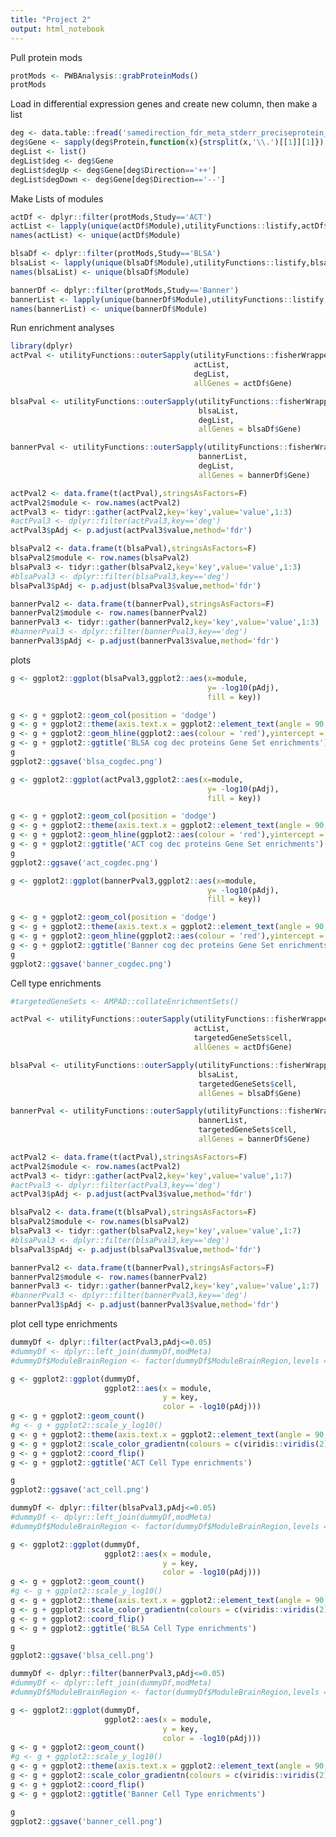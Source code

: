 ```yaml
---
title: "Project 2"
output: html_notebook
---
```


Pull protein mods

```r
protMods <- PWBAnalysis::grabProteinMods()
protMods
```

Load in differential expression genes and create new column, then make a list
```r
deg <- data.table::fread('samedirection_fdr_meta_stderr_preciseprotein_mmse_banBLSA.csv',data.table=F)
deg$Gene <- sapply(deg$Protein,function(x){strsplit(x,'\\.')[[1]][1]})
degList <- list()
degList$deg <- deg$Gene
degList$degUp <- deg$Gene[deg$Direction=='++']
degList$degDown <- deg$Gene[deg$Direction=='--']
```

Make Lists of modules

```r
actDf <- dplyr::filter(protMods,Study=='ACT')
actList <- lapply(unique(actDf$Module),utilityFunctions::listify,actDf$Gene,actDf$Module)
names(actList) <- unique(actDf$Module)

blsaDf <- dplyr::filter(protMods,Study=='BLSA')
blsaList <- lapply(unique(blsaDf$Module),utilityFunctions::listify,blsaDf$Gene,blsaDf$Module)
names(blsaList) <- unique(blsaDf$Module)

bannerDf <- dplyr::filter(protMods,Study=='Banner')
bannerList <- lapply(unique(bannerDf$Module),utilityFunctions::listify,bannerDf$Gene,bannerDf$Module)
names(bannerList) <- unique(bannerDf$Module)
```

Run enrichment analyses

```r
library(dplyr)
actPval <- utilityFunctions::outerSapply(utilityFunctions::fisherWrapperPval,
                                         actList,
                                         degList,
                                         allGenes = actDf$Gene)

blsaPval <- utilityFunctions::outerSapply(utilityFunctions::fisherWrapperPval,
                                          blsaList,
                                          degList,
                                          allGenes = blsaDf$Gene)

bannerPval <- utilityFunctions::outerSapply(utilityFunctions::fisherWrapperPval,
                                          bannerList,
                                          degList,
                                          allGenes = bannerDf$Gene)

actPval2 <- data.frame(t(actPval),stringsAsFactors=F)
actPval2$module <- row.names(actPval2)
actPval3 <- tidyr::gather(actPval2,key='key',value='value',1:3)
#actPval3 <- dplyr::filter(actPval3,key=='deg')
actPval3$pAdj <- p.adjust(actPval3$value,method='fdr')

blsaPval2 <- data.frame(t(blsaPval),stringsAsFactors=F)
blsaPval2$module <- row.names(blsaPval2)
blsaPval3 <- tidyr::gather(blsaPval2,key='key',value='value',1:3)
#blsaPval3 <- dplyr::filter(blsaPval3,key=='deg')
blsaPval3$pAdj <- p.adjust(blsaPval3$value,method='fdr')

bannerPval2 <- data.frame(t(bannerPval),stringsAsFactors=F)
bannerPval2$module <- row.names(bannerPval2)
bannerPval3 <- tidyr::gather(bannerPval2,key='key',value='value',1:3)
#bannerPval3 <- dplyr::filter(bannerPval3,key=='deg')
bannerPval3$pAdj <- p.adjust(bannerPval3$value,method='fdr')
```

plots
```r
g <- ggplot2::ggplot(blsaPval3,ggplot2::aes(x=module,
                                            y= -log10(pAdj),
                                            fill = key))

g <- g + ggplot2::geom_col(position = 'dodge')
g <- g + ggplot2::theme(axis.text.x = ggplot2::element_text(angle = 90, hjust = 1))
g <- g + ggplot2::geom_hline(ggplot2::aes(colour = 'red'),yintercept = -log10(0.05))
g <- g + ggplot2::ggtitle('BLSA cog dec proteins Gene Set enrichments')
g
ggplot2::ggsave('blsa_cogdec.png')
```


```r
g <- ggplot2::ggplot(actPval3,ggplot2::aes(x=module,
                                            y= -log10(pAdj),
                                            fill = key))

g <- g + ggplot2::geom_col(position = 'dodge')
g <- g + ggplot2::theme(axis.text.x = ggplot2::element_text(angle = 90, hjust = 1))
g <- g + ggplot2::geom_hline(ggplot2::aes(colour = 'red'),yintercept = -log10(0.05))
g <- g + ggplot2::ggtitle('ACT cog dec proteins Gene Set enrichments')
g
ggplot2::ggsave('act_cogdec.png')
```
```r
g <- ggplot2::ggplot(bannerPval3,ggplot2::aes(x=module,
                                            y= -log10(pAdj),
                                            fill = key))

g <- g + ggplot2::geom_col(position = 'dodge')
g <- g + ggplot2::theme(axis.text.x = ggplot2::element_text(angle = 90, hjust = 1))
g <- g + ggplot2::geom_hline(ggplot2::aes(colour = 'red'),yintercept = -log10(0.05))
g <- g + ggplot2::ggtitle('Banner cog dec proteins Gene Set enrichments')
g
ggplot2::ggsave('banner_cogdec.png')
```


Cell type enrichments

```r
#targetedGeneSets <- AMPAD::collateEnrichmentSets()

actPval <- utilityFunctions::outerSapply(utilityFunctions::fisherWrapperPval,
                                         actList,
                                         targetedGeneSets$cell,
                                         allGenes = actDf$Gene)

blsaPval <- utilityFunctions::outerSapply(utilityFunctions::fisherWrapperPval,
                                          blsaList,
                                          targetedGeneSets$cell,
                                          allGenes = blsaDf$Gene)

bannerPval <- utilityFunctions::outerSapply(utilityFunctions::fisherWrapperPval,
                                          bannerList,
                                          targetedGeneSets$cell,
                                          allGenes = bannerDf$Gene)

actPval2 <- data.frame(t(actPval),stringsAsFactors=F)
actPval2$module <- row.names(actPval2)
actPval3 <- tidyr::gather(actPval2,key='key',value='value',1:7)
#actPval3 <- dplyr::filter(actPval3,key=='deg')
actPval3$pAdj <- p.adjust(actPval3$value,method='fdr')

blsaPval2 <- data.frame(t(blsaPval),stringsAsFactors=F)
blsaPval2$module <- row.names(blsaPval2)
blsaPval3 <- tidyr::gather(blsaPval2,key='key',value='value',1:7)
#blsaPval3 <- dplyr::filter(blsaPval3,key=='deg')
blsaPval3$pAdj <- p.adjust(blsaPval3$value,method='fdr')

bannerPval2 <- data.frame(t(bannerPval),stringsAsFactors=F)
bannerPval2$module <- row.names(bannerPval2)
bannerPval3 <- tidyr::gather(bannerPval2,key='key',value='value',1:7)
#bannerPval3 <- dplyr::filter(bannerPval3,key=='deg')
bannerPval3$pAdj <- p.adjust(bannerPval3$value,method='fdr')


```
plot cell type enrichments
```r
dummyDf <- dplyr::filter(actPval3,pAdj<=0.05)
#dummyDf <- dplyr::left_join(dummyDf,modMeta)
#dummyDf$ModuleBrainRegion <- factor(dummyDf$ModuleBrainRegion,levels = unique(dummyDf$ModuleBrainRegion))

g <- ggplot2::ggplot(dummyDf,
                     ggplot2::aes(x = module,
                                  y = key,
                                  color = -log10(pAdj)))
g <- g + ggplot2::geom_count()
#g <- g + ggplot2::scale_y_log10()
g <- g + ggplot2::theme(axis.text.x = ggplot2::element_text(angle = 90, hjust = 1))
g <- g + ggplot2::scale_color_gradientn(colours = c(viridis::viridis(2)[2], viridis::viridis(2)[1]),values = c(0,1))
g <- g + ggplot2::coord_flip()
g <- g + ggplot2::ggtitle('ACT Cell Type enrichments')

g
ggplot2::ggsave('act_cell.png')
```

```r
dummyDf <- dplyr::filter(blsaPval3,pAdj<=0.05)
#dummyDf <- dplyr::left_join(dummyDf,modMeta)
#dummyDf$ModuleBrainRegion <- factor(dummyDf$ModuleBrainRegion,levels = unique(dummyDf$ModuleBrainRegion))

g <- ggplot2::ggplot(dummyDf,
                     ggplot2::aes(x = module,
                                  y = key,
                                  color = -log10(pAdj)))
g <- g + ggplot2::geom_count()
#g <- g + ggplot2::scale_y_log10()
g <- g + ggplot2::theme(axis.text.x = ggplot2::element_text(angle = 90, hjust = 1))
g <- g + ggplot2::scale_color_gradientn(colours = c(viridis::viridis(2)[2], viridis::viridis(2)[1]),values = c(0,1))
g <- g + ggplot2::coord_flip()
g <- g + ggplot2::ggtitle('BLSA Cell Type enrichments')

g
ggplot2::ggsave('blsa_cell.png')
```

```r
dummyDf <- dplyr::filter(bannerPval3,pAdj<=0.05)
#dummyDf <- dplyr::left_join(dummyDf,modMeta)
#dummyDf$ModuleBrainRegion <- factor(dummyDf$ModuleBrainRegion,levels = unique(dummyDf$ModuleBrainRegion))

g <- ggplot2::ggplot(dummyDf,
                     ggplot2::aes(x = module,
                                  y = key,
                                  color = -log10(pAdj)))
g <- g + ggplot2::geom_count()
#g <- g + ggplot2::scale_y_log10()
g <- g + ggplot2::theme(axis.text.x = ggplot2::element_text(angle = 90, hjust = 1))
g <- g + ggplot2::scale_color_gradientn(colours = c(viridis::viridis(2)[2], viridis::viridis(2)[1]),values = c(0,1))
g <- g + ggplot2::coord_flip()
g <- g + ggplot2::ggtitle('Banner Cell Type enrichments')

g
ggplot2::ggsave('banner_cell.png')
```
